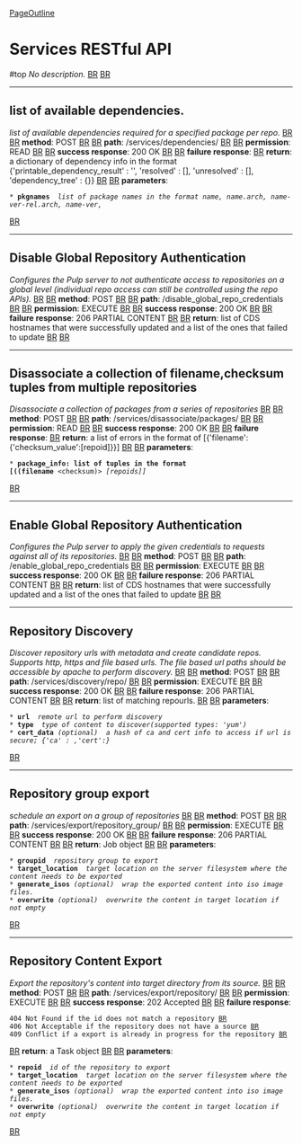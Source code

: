 [[PageOutline]]
= Services RESTful API = #top
''No description.'' [[BR]]
[[BR]]

----

== list of available dependencies. ==
''list of available dependencies required for a specified package per repo.'' [[BR]]
[[BR]]
'''method''': POST [[BR]]
[[BR]]
'''path''': /services/dependencies/ [[BR]]
[[BR]]
'''permission''': READ [[BR]]
[[BR]]
'''success response''': 200 OK [[BR]]
[[BR]]
'''failure response''': [[BR]]
'''return''': a dictionary of dependency info in the format {'printable_dependency_result' : '', 'resolved' : [], 'unresolved' : [], 'dependency_tree' : {}} [[BR]]
[[BR]]
'''parameters''': 
 * '''pkgnames''' <list> ''list of package names in the format name, name.arch, name-ver-rel.arch, name-ver,''
[[BR]]

----

== Disable Global Repository Authentication ==
''Configures the Pulp server to not authenticate access to repositories on a global level (individual repo access can still be controlled using the repo APIs).'' [[BR]]
[[BR]]
'''method''': POST [[BR]]
[[BR]]
'''path''': /disable_global_repo_credentials [[BR]]
[[BR]]
'''permission''': EXECUTE [[BR]]
[[BR]]
'''success response''': 200 OK [[BR]]
[[BR]]
'''failure response''': 206 PARTIAL CONTENT [[BR]]
[[BR]]
'''return''': list of CDS hostnames that were successfully updated and a list of the ones that failed to update [[BR]]
[[BR]]

----

== Disassociate a collection of filename,checksum tuples from multiple repositories ==
''Disassociate a collection of packages from a series of repositories'' [[BR]]
[[BR]]
'''method''': POST [[BR]]
[[BR]]
'''path''': /services/disassociate/packages/ [[BR]]
[[BR]]
'''permission''': READ [[BR]]
[[BR]]
'''success response''': 200 OK [[BR]]
[[BR]]
'''failure response''': [[BR]]
'''return''': a list of errors in the format of [{'filename':{'checksum_value':[repoid]}}] [[BR]]
[[BR]]
'''parameters''': 
 * '''package_info: list of tuples in the format [((filename''' <checksum)> ''[repoids]]''
[[BR]]

----

== Enable Global Repository Authentication ==
''Configures the Pulp server to apply the given credentials to requests against all of its repositories.'' [[BR]]
[[BR]]
'''method''': POST [[BR]]
[[BR]]
'''path''': /enable_global_repo_credentials [[BR]]
[[BR]]
'''permission''': EXECUTE [[BR]]
[[BR]]
'''success response''': 200 OK [[BR]]
[[BR]]
'''failure response''': 206 PARTIAL CONTENT [[BR]]
[[BR]]
'''return''': list of CDS hostnames that were successfully updated and a list of the ones that failed to update [[BR]]
[[BR]]

----

== Repository Discovery ==
''Discover repository urls with metadata and create candidate repos. Supports http, https and file based urls. The file based url paths should be accessible by apache to perform discovery.'' [[BR]]
[[BR]]
'''method''': POST [[BR]]
[[BR]]
'''path''': /services/discovery/repo/ [[BR]]
[[BR]]
'''permission''': EXECUTE [[BR]]
[[BR]]
'''success response''': 200 OK [[BR]]
[[BR]]
'''failure response''': 206 PARTIAL CONTENT [[BR]]
[[BR]]
'''return''': list of matching repourls. [[BR]]
[[BR]]
'''parameters''': 
 * '''url''' <str> ''remote url to perform discovery''
 * '''type''' <str> ''type of content to discover(supported types: 'yum')''
 * '''cert_data''' ''(optional)'' <dict> ''a hash of ca and cert info to access if url is secure; {'ca' : <ca>,'cert':<cert>}''
[[BR]]

----

== Repository group export ==
''schedule an export on a group of repositories'' [[BR]]
[[BR]]
'''method''': POST [[BR]]
[[BR]]
'''path''': /services/export/repository_group/ [[BR]]
[[BR]]
'''permission''': EXECUTE [[BR]]
[[BR]]
'''success response''': 200 OK [[BR]]
[[BR]]
'''failure response''': 206 PARTIAL CONTENT [[BR]]
[[BR]]
'''return''': Job object [[BR]]
[[BR]]
'''parameters''': 
 * '''groupid''' <str> ''repository group to export''
 * '''target_location''' <str> ''target location on the server filesystem where the content needs to be exported''
 * '''generate_isos''' ''(optional)'' <boolean> ''wrap the exported content into iso image files.''
 * '''overwrite''' ''(optional)'' <boolean> ''overwrite the content in target location if not empty''
[[BR]]

----

== Repository Content Export ==
''Export the repository's content into target directory from its source.'' [[BR]]
[[BR]]
'''method''': POST [[BR]]
[[BR]]
'''path''': /services/export/repository/ [[BR]]
[[BR]]
'''permission''': EXECUTE [[BR]]
[[BR]]
'''success response''': 202 Accepted [[BR]]
[[BR]]
'''failure response''': 
 404 Not Found if the id does not match a repository [[BR]]
 406 Not Acceptable if the repository does not have a source [[BR]]
 409 Conflict if a export is already in progress for the repository [[BR]]
[[BR]]
'''return''': a Task object [[BR]]
[[BR]]
'''parameters''': 
 * '''repoid''' <str> ''id of the repository to export''
 * '''target_location''' <str> ''target location on the server filesystem where the content needs to be exported''
 * '''generate_isos''' ''(optional)'' <boolean> ''wrap the exported content into iso image files.''
 * '''overwrite''' ''(optional)'' <boolean> ''overwrite the content in target location if not empty''
[[BR]]
